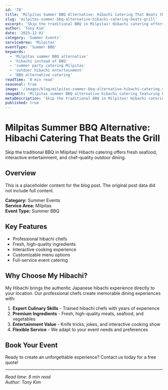 ```yaml
---
id: '70'
title: 'Milpitas Summer BBQ Alternative: Hibachi Catering That Beats the Grill'
slug: 'milpitas-summer-bbq-alternative-hibachi-catering-beats-grill'
excerpt: 'Skip the traditional BBQ in Milpitas! Hibachi catering offers fresh seafood, interactive entertainment, and chef-quality outdoor dining.'
author: 'Tony Kim'
date: '2025-12-01'
category: 'Summer Events'
serviceArea: 'Milpitas'
eventType: 'Summer BBQ'
keywords:
  - 'Milpitas summer BBQ alternative'
  - 'hibachi instead of BBQ'
  - 'summer party catering Milpitas'
  - 'outdoor hibachi entertainment'
  - 'BBQ alternative catering'
readTime: '8 min read'
seasonal: true
image: '/images/blog/milpitas-summer-bbq-alternative-hibachi-catering.svg'
imageAlt: 'Milpitas summer BBQ alternative hibachi catering featuring bright summer sky with golden sun and white clouds, Milpitas summer landscape, professional hibachi chef with summer sun-accented chef hat, happy summer party guests in vibrant outfits with sunglasses, sun hats, and visors enjoying tropical drinks and fresh seafood plates, premium hibachi grill arrangement with golden and coral flames, summer dining table with colorful place settings, tropical cocktails and refreshing beverages, hibachi beats BBQ comparison zones, beach balls and pool accessories, crossed-out traditional BBQ showing hibachi superiority, creating vibrant Milpitas summer party atmosphere with chef-quality outdoor dining'
metaDescription: 'Skip the traditional BBQ in Milpitas! Hibachi catering offers fresh seafood, interactive entertainment, and chef-quality outdoor dining.'
published: true
---
```


# Milpitas Summer BBQ Alternative: Hibachi Catering That Beats the Grill

Skip the traditional BBQ in Milpitas! Hibachi catering offers fresh seafood, interactive entertainment, and chef-quality outdoor dining.

## Overview

This is a placeholder content for the blog post. The original post data did not include full content.

**Category:** Summer Events  
**Service Area:** Milpitas  
**Event Type:** Summer BBQ

## Key Features

- Professional hibachi chefs
- Fresh, high-quality ingredients
- Interactive cooking experience
- Customizable menu options
- Full-service event catering

## Why Choose My Hibachi?

My Hibachi brings the authentic Japanese hibachi experience directly to your location. Our professional chefs create memorable dining experiences with:

1. **Expert Culinary Skills** - Trained hibachi chefs with years of experience
2. **Premium Ingredients** - Fresh, high-quality meats, seafood, and vegetables
3. **Entertainment Value** - Knife tricks, jokes, and interactive cooking show
4. **Flexible Service** - We adapt to your event needs and preferences

## Book Your Event

Ready to create an unforgettable experience? Contact us today for a free quote!

---

*Read time: 8 min read*  
*Author: Tony Kim*


